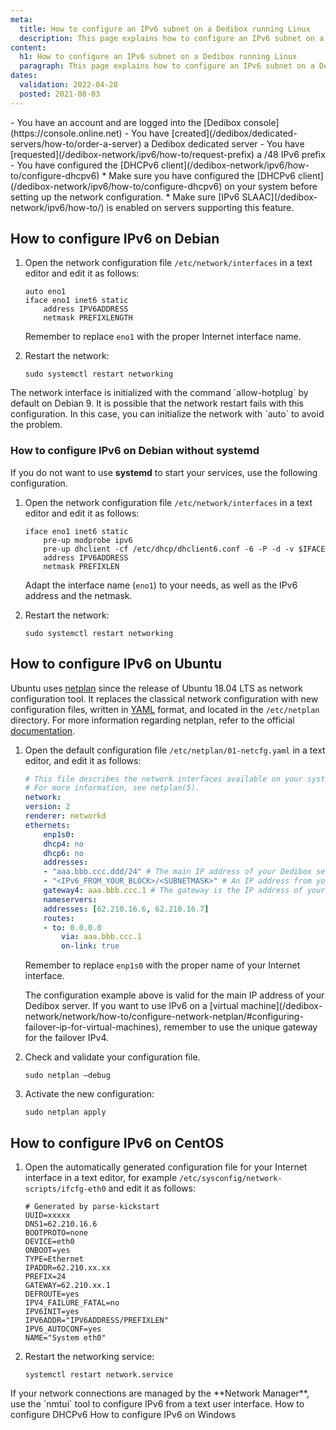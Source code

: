 ```yaml
---
meta:
  title: How to configure an IPv6 subnet on a Dedibox running Linux
  description: This page explains how to configure an IPv6 subnet on a Dedibox running Linux.
content:
  h1: How to configure an IPv6 subnet on a Dedibox running Linux
  paragraph: This page explains how to configure an IPv6 subnet on a Dedibox running Linux.
dates:
  validation: 2022-04-28
  posted: 2021-08-03
---
```


<Message type="requirement">
  - You have an account and are logged into the [Dedibox console](https://console.online.net)
  - You have [created](/dedibox/dedicated-servers/how-to/order-a-server) a Dedibox dedicated server
  - You have [requested](/dedibox-network/ipv6/how-to/request-prefix) a /48 IPv6 prefix
  - You have configured the [DHCPv6 client](/dedibox-network/ipv6/how-to/configure-dhcpv6)
</Message>

<Message type="important">
  * Make sure you have configured the [DHCPv6 client](/dedibox-network/ipv6/how-to/configure-dhcpv6) on your system before setting up the network configuration.
  * Make sure [IPv6 SLAAC](/dedibox-network/ipv6/how-to/) is enabled on servers supporting this feature.
</Message>

## How to configure IPv6 on Debian

1. Open the network configuration file `/etc/network/interfaces` in a text editor and edit it as follows:
    ```
    auto eno1
    iface eno1 inet6 static
        address IPV6ADDRESS
        netmask PREFIXLENGTH
    ```

    Remember to replace `eno1` with the proper Internet interface name.
2. Restart the network: 
    ```
    sudo systemctl restart networking
    ```

<Message type="tip">
  The network interface is initialized with the command `allow-hotplug` by default on Debian 9. It is possible that the network restart fails with this configuration. In this case, you can initialize the network with `auto` to avoid the problem.
</Message>

### How to configure IPv6 on Debian without systemd 

If you do not want to use **systemd** to start your services, use the following configuration.

1. Open the network configuration file `/etc/network/interfaces` in a text editor and edit it as follows:
    ```
    iface eno1 inet6 static
        pre-up modprobe ipv6
        pre-up dhclient -cf /etc/dhcp/dhclient6.conf -6 -P -d -v $IFACE
        address IPV6ADDRESS
        netmask PREFIXLEN
    ```

    Adapt the interface name (`eno1`) to your needs, as well as the IPv6 address and the netmask.
2. Restart the network:
    ```
    sudo systemctl restart networking
    ```

## How to configure IPv6 on Ubuntu

Ubuntu uses [netplan](https://netplan.io) since the release of Ubuntu 18.04 LTS as network configuration tool. 
It replaces the classical network configuration with new configuration files, written in [YAML](https://yaml.org) format, and located in the `/etc/netplan` directory. For more information regarding netplan, refer to the official [documentation](https://netplan.io/examples/).

1. Open the default configuration file `/etc/netplan/01-netcfg.yaml` in a text editor, and edit it as follows:
    ```yaml
    # This file describes the network interfaces available on your system
    # For more information, see netplan(5).
    network:
    version: 2
    renderer: networkd
    ethernets:
        enp1s0:
        dhcp4: no
        dhcp6: no
        addresses:
        - "aaa.bbb.ccc.ddd/24" # The main IP address of your Dedibox server
        - "<IPv6_FROM_YOUR_BLOCK>/<SUBNETMASK>" # An IP address from your IPv6 block and it's subnet mask
        gateway4: aaa.bbb.ccc.1 # The gateway is the IP address of your Dedibox, ending on .1
        nameservers:
        addresses: [62.210.16.6, 62.210.16.7]
        routes:
        - to: 0.0.0.0
            via: aaa.bbb.ccc.1
            on-link: true
    ```

    Remember to replace `enp1s0` with the proper name of your Internet interface. 

    <Message type="note">
    The configuration example above is valid for the main IP address of your Dedibox server. If you want to use IPv6 on a [virtual machine](/dedibox-network/network/how-to/configure-network-netplan/#configuring-failover-ip-for-virtual-machines), remember to use the unique gateway for the failover IPv4.

    </Message>
2. Check and validate your configuration file.
    ```
    sudo netplan –debug
    ```
3. Activate the new configuration: 
    ```
    sudo netplan apply
    ```

## How to configure IPv6 on CentOS

1. Open the automatically generated configuration file for your Internet interface in a text editor, for example `/etc/sysconfig/network-scripts/ifcfg-eth0` and edit it as follows: 
    ```
    # Generated by parse-kickstart
    UUID=xxxxx
    DNS1=62.210.16.6
    BOOTPROTO=none
    DEVICE=eth0
    ONBOOT=yes
    TYPE=Ethernet
    IPADDR=62.210.xx.xx
    PREFIX=24
    GATEWAY=62.210.xx.1
    DEFROUTE=yes
    IPV4_FAILURE_FATAL=no
    IPV6INIT=yes
    IPV6ADDR="IPV6ADDRESS/PREFIXLEN" 
    IPV6_AUTOCONF=yes
    NAME="System eth0" 
    ```
2. Restart the networking service: 
    ```
    systemctl restart network.service
    ```

<Message type="tip">
  If your network connections are managed by the **Network Manager**, use the `nmtui` tool to configure IPv6 from a text user interface.
</Message>


<Navigation title="See Also">
  <PreviousButton to="/dedibox-network/ipv6/how-to/configure-dhcpv6/">How to configure DHCPv6</PreviousButton>
  <NextButton to="/dedibox-network/ipv6/how-to/configure-ipv6-windows/">How to configure IPv6 on Windows</NextButton>
</Navigation>
